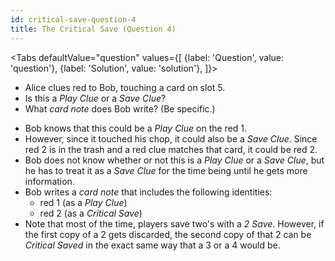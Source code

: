 ```yaml
---
id: critical-save-question-4
title: The Critical Save (Question 4)
---
```



<BeginnersGuideProgress id="critical-save-question-4" />

<!-- lint disable no-undefined-references -->

<Tabs
  defaultValue="question"
  values={[
    {label: 'Question', value: 'question'},
    {label: 'Solution', value: 'solution'},
  ]}>
<TabItem value="question">

- Alice clues red to Bob, touching a card on slot 5.
- Is this a _Play Clue_ or a _Save Clue_?
- What _card note_ does Bob write? (Be specific.)

</TabItem>
<TabItem value="solution">

- Bob knows that this could be a _Play Clue_ on the red 1.
- However, since it touched his chop, it could also be a _Save Clue_. Since red 2 is in the trash and a red clue matches that card, it could be red 2.
- Bob does not know whether or not this is a _Play Clue_ or a _Save Clue_, but he has to treat it as a _Save Clue_ for the time being until he gets more information.
- Bob writes a _card note_ that includes the following identities:
  - red 1 (as a _Play Clue_)
  - red 2 (as a _Critical Save_)
- Note that most of the time, players save two's with a _2 Save_. However, if the first copy of a 2 gets discarded, the second copy of that 2 can be _Critical Saved_ in the exact same way that a 3 or a 4 would be.

</TabItem>
</Tabs>

<CriticalSaveQuestion4 />

